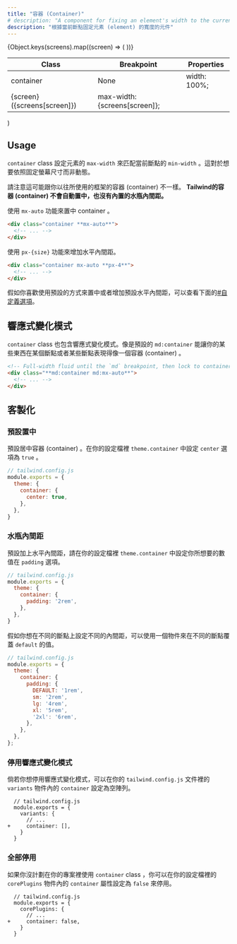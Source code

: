 ```yaml
---
title: "容器 (Container)"
# description: "A component for fixing an element's width to the current breakpoint."
description: "根據當前斷點固定元素 (element) 的寬度的元件"
---
```



  <table className="w-full text-left border-collapse">
    <colgroup>
      <col className="w-1/4" />
      <col className="w-1/4" />
      <col className="w-1/2" />
    </colgroup>
    <thead>
      <tr>
        <th className="z-20 sticky top-0 text-sm font-semibold text-gray-600 bg-white p-0">
          <div className="pb-2 border-b border-gray-200">Class</div>
        </th>
        <th className="z-20 sticky top-0 text-sm font-semibold text-gray-600 bg-white p-0">
          <div className="pb-2 border-b border-gray-200">Breakpoint</div>
        </th>
        <th className="z-20 sticky top-0 text-sm font-semibold text-gray-600 bg-white p-0">
          <div className="pb-2 border-b border-gray-200">Properties</div>
        </th>
      </tr>
    </thead>
    <tbody className="align-baseline">
      <tr>
        <td translate="no" rowSpan={6} className="py-2 font-mono text-xs text-violet-600 whitespace-nowrap">
          container
        </td>
        <td className="py-2 text-xs italic">
          None
        </td>
        <td translate="no" className="py-2 font-mono text-xs text-light-blue-600 whitespace-pre">
          width: 100%;
        </td>
      </tr>
      {Object.keys(screens).map((screen) => (
        <tr key={screen}>
          <td translate="no" className="py-2 border-t border-gray-200 font-mono text-xs">
            {screen} <span className="font-sans italic">({screens[screen]})</span>
          </td>
          <td translate="no" className="py-2 font-mono text-xs text-light-blue-600 whitespace-pre border-t border-gray-200">
            max-width: {screens[screen]};
          </td>
        </tr>
      ))}
    </tbody>
  </table>
)

## Usage

<!-- The `container` class sets the `max-width` of an element to match the `min-width` of the current breakpoint. This is useful if you'd prefer to design for a fixed set of screen sizes instead of trying to accommodate a fully fluid viewport. -->
`container` class 設定元素的 `max-width` 來匹配當前斷點的 `min-width` 。這對於想要依照固定螢幕尺寸而非動態。

<!-- Note that unlike containers you might have used in other frameworks, **Tailwind's container does not center itself automatically and does not have any built-in horizontal padding.** -->
請注意這可能跟你以往所使用的框架的容器 (container) 不一樣。 **Tailwind的容器 (container) 不會自動置中，也沒有內置的水瓶內間距。**

<!-- To center a container, use the `mx-auto` utility: -->
使用 `mx-auto` 功能來置中 container 。

```html
<div class="container **mx-auto**">
  <!-- ... -->
</div>
```

<!-- To add horizontal padding, use the `px-{size}` utilities: -->
使用 `px-{size}` 功能來增加水平內間距。

```html
<div class="container mx-auto **px-4**">
  <!-- ... -->
</div>
```

<!-- If you'd like to center your containers by default or include default horizontal padding, see the [customization options](#customizing) below. -->
假如你喜歡使用預設的方式來置中或者增加預設水平內間距，可以查看下面的[#自定義選項](#customizing)。

<!-- ## Responsive variants -->
## 響應式變化模式

<!-- The `container` class also includes responsive variants like `md:container` by default that allow you to make something behave like a container at only a certain breakpoint and up: -->
`container` class 也包含響應式變化模式。像是預設的 `md:container` 能讓你的某些東西在某個斷點或者某些斷點表現得像一個容器 (container) 。

```html
<!-- Full-width fluid until the `md` breakpoint, then lock to container -->
<div class="**md:container md:mx-auto**">
  <!-- ... -->
</div>
```

<!-- ## Customizing -->
## 客製化

<!-- ### Centering by default -->
### 預設置中

<!-- To center containers by default, set the `center` option to `true` in the `theme.container` section of your config file: -->
預設居中容器 (container) 。在你的設定檔裡 `theme.container` 中設定 `center` 選項為 `true` 。

```js
// tailwind.config.js
module.exports = {
  theme: {
    container: {
      center: true,
    },
  },
}
```

<!-- ### Horizontal padding -->
### 水瓶內間距

<!-- To add horizontal padding by default, specify the amount of padding you'd like using the `padding` option in the `theme.container` section of your config file: -->
預設加上水平內間距，請在你的設定檔裡 `theme.container` 中設定你所想要的數值在 `padding` 選項。

```js
// tailwind.config.js
module.exports = {
  theme: {
    container: {
      padding: '2rem',
    },
  },
}
```

<!-- If you want to specify a different padding amount for each breakpoint, use an object to provide a `default` value and any breakpoint-specific overrides: -->
假如你想在不同的斷點上設定不同的內間距，可以使用一個物件來在不同的斷點覆蓋 `default` 的值。

```js
// tailwind.config.js
module.exports = {
  theme: {
    container: {
      padding: {
        DEFAULT: '1rem',
        sm: '2rem',
        lg: '4rem',
        xl: '5rem',
        '2xl': '6rem',
      },
    },
  },
};
```

<!-- ### Disabling responsive variants -->
### 停用響應式變化模式

<!-- If you'd like to disable the responsive variants, you can do so using by setting `container` to an empty array in the `variants` section of your `tailwind.config.js` file: -->
倘若你想停用響應式變化模式，可以在你的 `tailwind.config.js` 文件裡的 `variants` 物件內的 `container` 設定為空陣列。


```diff-js
  // tailwind.config.js
  module.exports = {
    variants: {
      // ...
+     container: [],
    }
  }
```

<!-- ### Disabling entirely -->
### 全部停用

<!-- If you don't plan to use the `container` class in your project, you can disable it entirely by setting the `container` property to `false` in the `corePlugins` section of your config file: -->
如果你沒計劃在你的專案裡使用 `container` class ，你可以在你的設定檔裡的 `corePlugins` 物件內的 `container` 屬性設定為 `false` 來停用。

```diff-js
  // tailwind.config.js
  module.exports = {
    corePlugins: {
      // ...
+     container: false,
    }
  }
```
